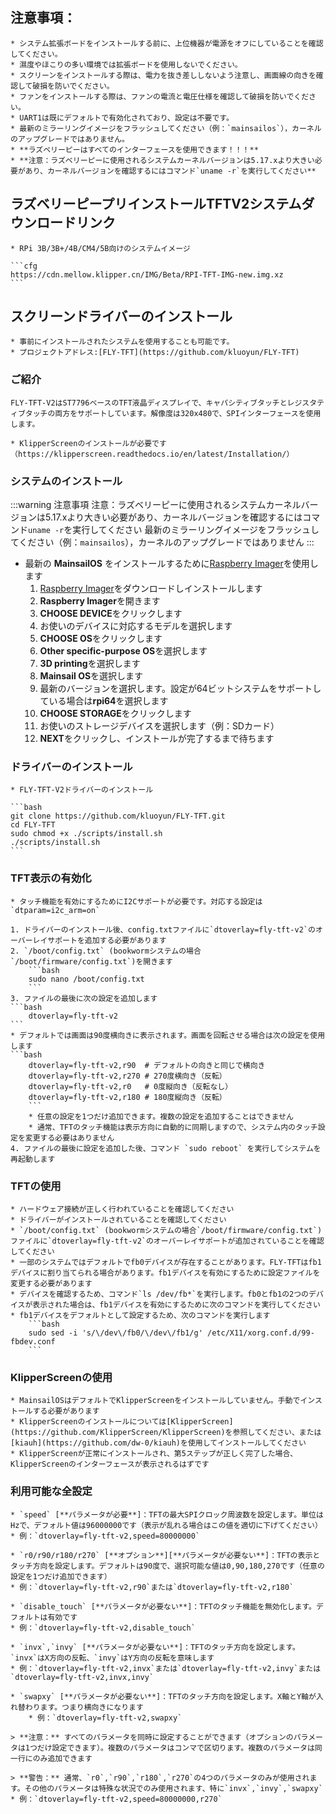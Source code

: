## 注意事項：

    * システム拡張ボードをインストールする前に、上位機器が電源をオフにしていることを確認してください。
    * 濕度やほこりの多い環境では拡張ボードを使用しないでください。
    * スクリーンをインストールする際は、電力を抜き差ししないよう注意し、画面線の向きを確認して破損を防いでください。
    * ファンをインストールする際は、ファンの電流と電圧仕様を確認して破損を防いでください。
    * UART1は既にデフォルトで有効化されており、設定は不要です。
    * 最新のミラーリングイメージをフラッシュしてください（例：`mainsailos`），カーネルのアップグレードではありません。
    * **ラズベリーピーはすべてのインターフェースを使用できます！！！**
    * **注意：ラズベリーピーに使用されるシステムカーネルバージョンは5.17.xより大きい必要があり、カーネルバージョンを確認するにはコマンド`uname -r`を実行してください**

## ラズベリーピープリインストールTFTV2システムダウンロードリンク

    * RPi 3B/3B+/4B/CM4/5B向けのシステムイメージ

    ```cfg
    https://cdn.mellow.klipper.cn/IMG/Beta/RPI-TFT-IMG-new.img.xz
    ```

## スクリーンドライバーのインストール

    * 事前にインストールされたシステムを使用することも可能です。
    * プロジェクトアドレス:[FLY-TFT](https://github.com/kluoyun/FLY-TFT)

### ご紹介

    FLY-TFT-V2はST7796ベースのTFT液晶ディスプレイで、キャパシティブタッチとレジスタティブタッチの両方をサポートしています。解像度は320x480で、SPIインターフェースを使用します。

    * KlipperScreenのインストールが必要です（https://klipperscreen.readthedocs.io/en/latest/Installation/）

### システムのインストール

:::warning 注意事項
注意：ラズベリーピーに使用されるシステムカーネルバージョンは5.17.xより大きい必要があり、カーネルバージョンを確認するにはコマンド`uname -r`を実行してください
最新のミラーリングイメージをフラッシュしてください（例：`mainsailos`），カーネルのアップグレードではありません
:::

* 最新の **MainsailOS** をインストールするために[Raspberry Imager](https://www.raspberrypi.com/software/)を使用します
    1. [Raspberry Imager](https://www.raspberrypi.com/software/)をダウンロードしインストールします
    2. **Raspberry Imager**を開きます
    3. **CHOOSE DEVICE**をクリックします
    4. お使いのデバイスに対応するモデルを選択します
    5. **CHOOSE OS**をクリックします
    6. **Other specific-purpose OS**を選択します
    7. **3D printing**を選択します
    8. **Mainsail OS**を選択します
    9. 最新のバージョンを選択します。設定が64ビットシステムをサポートしている場合は**rpi64**を選択します
    10. **CHOOSE STORAGE**をクリックします
    11. お使いのストレージデバイスを選択します（例：SDカード）
    12. **NEXT**をクリックし、インストールが完了するまで待ちます

### ドライバーのインストール

    * FLY-TFT-V2ドライバーのインストール

    ```bash
    git clone https://github.com/kluoyun/FLY-TFT.git
    cd FLY-TFT
    sudo chmod +x ./scripts/install.sh
    ./scripts/install.sh
    ```

### TFT表示の有効化

    * タッチ機能を有効にするためにI2Cサポートが必要です。対応する設定は`dtparam=i2c_arm=on`

    1. ドライバーのインストール後、config.txtファイルに`dtoverlay=fly-tft-v2`のオーバーレイサポートを追加する必要があります
    2. `/boot/config.txt` (bookwormシステムの場合`/boot/firmware/config.txt`)を開きます
        ```bash
        sudo nano /boot/config.txt
        ```
    3. ファイルの最後に次の設定を追加します
    ```bash
        dtoverlay=fly-tft-v2
    ```
    * デフォルトでは画面は90度横向きに表示されます。画面を回転させる場合は次の設定を使用します
    ```bash
        dtoverlay=fly-tft-v2,r90  # デフォルトの向きと同じで横向き
        dtoverlay=fly-tft-v2,r270 # 270度横向き（反転）
        dtoverlay=fly-tft-v2,r0   # 0度縦向き（反転なし）
        dtoverlay=fly-tft-v2,r180 # 180度縦向き（反転）
        ```
        * 任意の設定を1つだけ追加できます。複数の設定を追加することはできません
        * 通常、TFTのタッチ機能は表示方向に自動的に同期しますので、システム内のタッチ設定を変更する必要はありません
    4. ファイルの最後に設定を追加した後、コマンド `sudo reboot` を実行してシステムを再起動します

### TFTの使用

    * ハードウェア接続が正しく行われていることを確認してください
    * ドライバーがインストールされていることを確認してください
    * `/boot/config.txt` (bookwormシステムの場合`/boot/firmware/config.txt`)ファイルに`dtoverlay=fly-tft-v2`のオーバーレイサポートが追加されていることを確認してください
    * 一部のシステムではデフォルトでfb0デバイスが存在することがあります。FLY-TFTはfb1デバイスに割り当てられる場合があります。fb1デバイスを有効にするために設定ファイルを変更する必要があります
    * デバイスを確認するため、コマンド`ls /dev/fb*`を実行します。fb0とfb1の2つのデバイスが表示された場合は、fb1デバイスを有効にするために次のコマンドを実行してください
    * fb1デバイスをデフォルトとして設定するため、次のコマンドを実行します
        ```bash
        sudo sed -i 's/\/dev\/fb0/\/dev\/fb1/g' /etc/X11/xorg.conf.d/99-fbdev.conf
        ```

### KlipperScreenの使用

    * MainsailOSはデフォルトでKlipperScreenをインストールしていません。手動でインストールする必要があります
    * KlipperScreenのインストールについては[KlipperScreen](https://github.com/KlipperScreen/KlipperScreen)を参照してください、または[kiauh](https://github.com/dw-0/kiauh)を使用してインストールしてください
    * KlipperScreenが正常にインストールされ、第5ステップが正しく完了した場合、KlipperScreenのインターフェースが表示されるはずです

### 利用可能な全設定

    * `speed` [**パラメータが必要**]：TFTの最大SPIクロック周波数を設定します。単位はHzで、デフォルト値は96000000です（表示が乱れる場合はこの値を適切に下げてください）
    * 例：`dtoverlay=fly-tft-v2,speed=80000000` 

    * `r0/r90/r180/r270` [**オプション**][**パラメータが必要ない**]：TFTの表示とタッチ方向を設定します。デフォルトは90度で、選択可能な値は0,90,180,270です（任意の設定を1つだけ追加できます）
    * 例：`dtoverlay=fly-tft-v2,r90`または`dtoverlay=fly-tft-v2,r180`

    * `disable_touch` [**パラメータが必要ない**]：TFTのタッチ機能を無効化します。デフォルトは有効です
    * 例：`dtoverlay=fly-tft-v2,disable_touch`

    * `invx`,`invy` [**パラメータが必要ない**]：TFTのタッチ方向を設定します。`invx`はX方向の反転、`invy`はY方向の反転を意味します
    * 例：`dtoverlay=fly-tft-v2,invx`または`dtoverlay=fly-tft-v2,invy`または`dtoverlay=fly-tft-v2,invx,invy`

    * `swapxy` [**パラメータが必要ない**]：TFTのタッチ方向を設定します。X軸とY軸が入れ替わります。つまり横向きになります
        * 例：`dtoverlay=fly-tft-v2,swapxy`

    > **注意：** すべてのパラメータを同時に設定することができます（オプションのパラメータは1つだけ設定できます）。複数のパラメータはコンマで区切ります。複数のパラメータは同一行にのみ追加できます

    > **警告：** 通常、`r0`,`r90`,`r180`,`r270`の4つのパラメータのみが使用されます。その他のパラメータは特殊な状況でのみ使用されます、特に`invx`,`invy`,`swapxy`
    * 例：`dtoverlay=fly-tft-v2,speed=80000000,r270`
